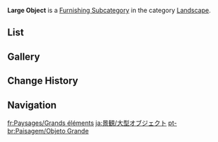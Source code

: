 {{Terminology Infobox
|title        = Large Object
|image        = Icon Housing Landscape Large Object.png
|type         = Item Groups
|type2        = Furnishing Subcategories
|type3        = Exterior Furnishings
|type4        = Landscape
}}
'''Large Object''' is a [[Furnishing Subcategory]] in the category [[Landscape]].

==List==
{{Furnishings by Category Table|Landscape Large Object|nocategory=1|version=1}}

==Gallery==
{{Furnishings by Category Gallery|Landscape Large Object}}

==Change History==
{{Change History|4.4}}

==Navigation==
{{Furnishing Navbox|exterior}}

[[Category:Landscape Large Object| ]]

[[fr:Paysages/Grands éléments]]
[[ja:景観/大型オブジェクト]]
[[pt-br:Paisagem/Objeto Grande]]
